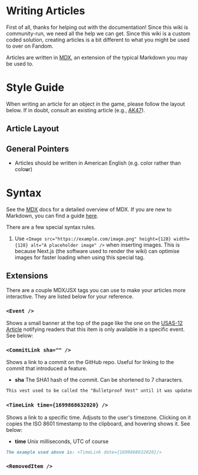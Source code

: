 
# Writing Articles

First of all, thanks for helping out with the documentation! Since this wiki is community-run, we need all the help we can get.
Since this wiki is a custom coded solution, creating articles is a bit different to what you might be used to over on Fandom.

Articles are written in [MDX](https://mdxjs.com/docs/what-is-mdx/), an extension of the typical Markdown you may be used to.

# Style Guide

When writing an article for an object in the game, please follow the layout below. If in doubt, consult an existing 
article (e.g., [AK47](/weapons/guns/ak47)).

## Article Layout

## General Pointers
- Articles should be written in American English (e.g. color rather than colo**u**r)

# Syntax

See the [MDX](https://mdxjs.com/docs/what-is-mdx/) docs for a detailed overview of MDX. If you are new to Markdown, you can find a
guide [here](https://www.markdownguide.org/basic-syntax/).

There are a few special syntax rules.

1. Use `<Image src="https://example.com/image.png" height={128} width={128} alt="A placeholder image" />` when inserting images. This is because Next.js
   (the software used to render the wiki) can optimise images for faster loading when using this special tag.

## Extensions

There are a couple MDX/JSX tags you can use to make your articles more interactive. They are listed below for your reference.

### `<Event />`

Shows a small banner at the top of the page like the one on the [USAS-12 Article](/weapons/guns/usas12) notifying readers
that this item is only available in a specific event. See below:

<Event />

### `<CommitLink sha="" />`

Shows a link to a commit on the GitHub repo. Useful for linking to the commit that introduced a feature.

- **sha** The SHA1 hash of the commit. Can be shortened to 7 characters.

```md
This vest used to be called the "Bulletproof Vest" until it was updated in <CommitLink sha="1da8f75e"/>. **#bringbackbulletproofvest**
```

### `<TimeLink time={1699868632020} />`

Shows a link to a specific time. Adjusts to the user's timezone. Clicking on it copies the ISO 8601 timestamp to the clipboard, and hovering shows it.
See below:

<TimeLink time={1699868632020} />

- **time** Unix milliseconds, UTC of course

```md
The example used above is: <TimeLink date={1699868632020}/>
```

### `<RemovedItem />`

<Removed/>